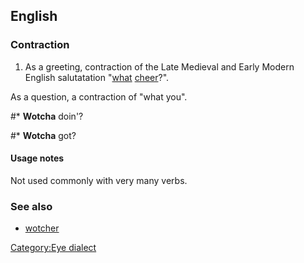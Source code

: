 ==English==
===Contraction===
{{en-cont}}
# {{slang|Eye-dialect}} As a greeting, contraction of the Late Medieval and Early Modern English salutatation "[[what]] [[cheer]]?". 

As a question, a contraction of "what you".
#* '''Wotcha''' doin'?
#* '''Wotcha''' got?

====Usage notes====
Not used commonly with very many verbs.

===See also===
*[[wotcher]]

[[Category:Eye dialect]]